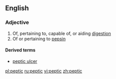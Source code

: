 ==English==

===Adjective===
{{en-adj}}

# Of, pertaining to, capable of, or aiding [[digestion]]
# Of or pertaining to [[pepsin]]

====Derived terms====
*[[peptic ulcer]]

[[pl:peptic]]
[[ru:peptic]]
[[vi:peptic]]
[[zh:peptic]]
